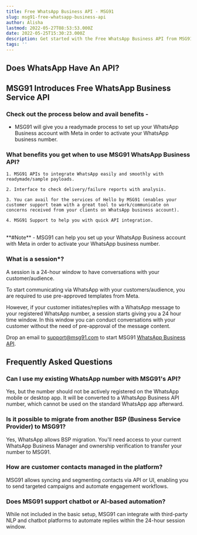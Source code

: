 ```yaml
---
title: Free WhatsApp Business API - MSG91
slug: msg91-free-whatsapp-business-api
author: Alisha
lastmod: 2022-05-27T08:53:53.000Z
date: 2022-05-25T15:30:23.000Z
description: Get started with the Free WhatsApp Business API from MSG91. Send messages, alerts, & OTPs at scale using reliable, feature-rich WhatsApp API for your business.
tags: ''
---
```


## Does WhatsApp Have An API?

## MSG91 Introduces Free WhatsApp Business Service API

### **Check out the process below and avail benefits -**

-   MSG91 will give you a readymade process to set up your WhatsApp Business account with Meta in order to activate your WhatsApp business number.

### **What benefits you get when to use MSG91 WhatsApp Business API?**

    1. MSG91 APIs to integrate WhatsApp easily and smoothly with readymade/sample payloads.

    2. Interface to check delivery/failure reports with analysis.

    3. You can avail for the services of Hello by MSG91 (enables your customer support team with a great tool to work/communicate on concerns received from your clients on WhatsApp business account).

    4. MSG91 Support to help you with quick API integration.

<br />
**#Note** - MSG91 can help you set up your WhatsApp Business account with Meta in order to activate your WhatsApp business
number.

### **What is a session\*?**

A session is a 24-hour window to have conversations with your customer/audience.

To start communicating via WhatsApp with your customers/audience, you are required to use pre-approved templates from Meta.

However, if your customer initiates/replies with a WhatsApp message to your registered WhatsApp number, a session starts giving you a 24 hour time window. In this window you can conduct conversations with your customer without the need of pre-approval of the message content.

Drop an email to support@msg91.com to start MSG91 [WhatsApp Business API](https://msg91.com/whatsapp).

## **Frequently Asked Questions**

### **Can I use my existing WhatsApp number with MSG91's API?**

Yes, but the number should not be actively registered on the WhatsApp mobile or desktop app. It will be converted to a WhatsApp Business API number, which cannot be used on the standard WhatsApp app afterward.

### **Is it possible to migrate from another BSP (Business Service Provider) to MSG91?**

Yes, WhatsApp allows BSP migration. You'll need access to your current WhatsApp Business Manager and ownership verification to transfer your number to MSG91.

### **How are customer contacts managed in the platform?**

MSG91 allows syncing and segmenting contacts via API or UI, enabling you to send targeted campaigns and automate engagement workflows.

### **Does MSG91 support chatbot or AI-based automation?**

While not included in the basic setup, MSG91 can integrate with third-party NLP and chatbot platforms to automate replies within the 24-hour session window.
